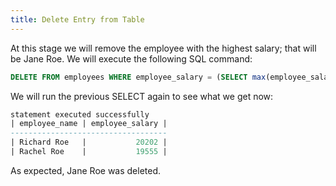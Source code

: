 ---
title: Delete Entry from Table
---

At this stage we will remove the employee with the highest salary; that will be Jane Roe. We will execute the following SQL command:

```sql
DELETE FROM employees WHERE employee_salary = (SELECT max(employee_salary) FROM employees); 
```

We will run the previous SELECT again to see what we get now:

```sql
statement executed successfully
| employee_name | employee_salary |
-----------------------------------
| Richard Roe   |           20202 |
| Rachel Roe    |           19555 |
```

As expected, Jane Roe was deleted.